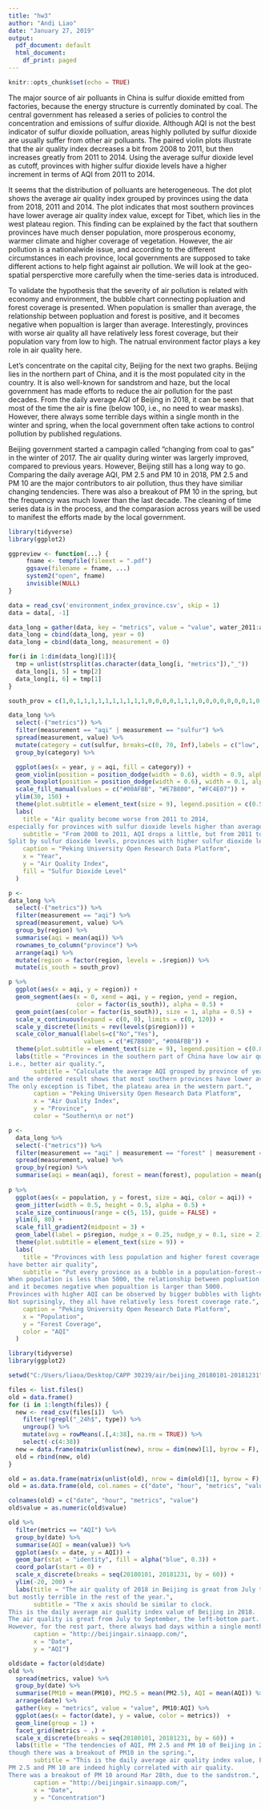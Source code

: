 ---
title: "hw3"
author: "Andi Liao"
date: "January 27, 2019"
output:
  pdf_document: default
  html_document:
    df_print: paged
---

```{r setup, include = FALSE}
knitr::opts_chunk$set(echo = TRUE)
```


The major source of air polluants in China is sulfur dioxide emitted from factories, because the energy structure is currently dominated by coal. The central government has released a series of policies to control the concentration and emissions of sulfur dioxide. Although AQI is not the best indicator of sulfur dioxide polluation, areas highly polluted by sulfur dioxide are usually suffer from other air polluants. The paired violin plots illustrate that the air quality index decreases a bit from 2008 to 2011, but then increases greatly from 2011 to 2014. Using the average sulfur dioxide level as cutoff, provinces with higher sulfur dioxide levels have a higher increment in terms of AQI from 2011 to 2014.



It seems that the distribution of polluants are heterogeneous. The dot plot shows the average air quality index grouped by provinces using the data from 2018, 2011 and 2014. The plot indicates that most southern provinces have lower average air quality index value, except for Tibet, which lies in the west plateau region. This finding can be explained by the fact that southern provinces have much denser population, more prosperous economy, warmer climate and higher coverage of vegetation. However, the air pollution is a nationalwide issue, and according to the different circumstances in each province, local governments are supposed to take different actions to help fight against air pollution. We will look at the geo-spatial persperctive more carefully when the time-series data is introduced.



To validate the hypothesis that the severity of air pollution is related with economy and environment, the bubble chart connecting popluation and forest coverage is presented. When population is smaller than average, the relationship between popluation and forest is positive, and it becomes negative when popualtion is larger than average. Interestingly, provinces with worse air quality all have relatively less forest coverage, but their population vary from low to high. The natrual environment factor plays a key role in air quality here.



Let's concentrate on the capital city, Beijing for the next two graphs. Beijing lies in the northern part of China, and it is the most populated city in the country. It is also well-known for sandstrom and haze, but the local government has made efforts to reduce the air pollution for the past decades. From the daily average AQI of Beijing in 2018, it can be seen that most of the time the air is fine (below 100, i.e., no need to wear masks). However, there always some terrible days within a single month in the winter and spring, when the local government often take actions to control pollution by published regulations.



Beijing government started a campagin called "changing from coal to gas" in the winter of 2017. The air quality during winter was largerly improved, compared to previous years. However, Beijing still has a long way to go. Comparing the daily average AQI, PM 2.5 and PM 10 in 2018, PM 2.5 and PM 10 are the major contributors to air pollution, thus they have similiar changing tendencies. There was also a breakout of PM 10 in the spring, but the frequency was much lower than the last decade. The cleaning of time series data is in the process, and the comparasion across years will be used to manifest the efforts made by the local government.



```{r,include = FALSE}
library(tidyverse)
library(ggplot2)

ggpreview <- function(...) {
     fname <- tempfile(fileext = ".pdf")
     ggsave(filename = fname, ...)
     system2("open", fname)
     invisible(NULL)
}

data = read_csv('environment_index_province.csv', skip = 1)
data = data[, -1]

data_long = gather(data, key = "metrics", value = "value", water_2011:aqi_2014)
data_long = cbind(data_long, year = 0)
data_long = cbind(data_long, measurement = 0)

for(i in 1:dim(data_long)[1]){
  tmp = unlist(strsplit(as.character(data_long[i, "metrics"]),"_"))
  data_long[i, 5] = tmp[2]
  data_long[i, 6] = tmp[1]
}

south_prov = c(1,0,1,1,1,1,1,1,1,1,1,1,0,0,0,0,1,1,1,0,0,0,0,0,0,0,1,0,0,0,0)
```


```{r,out.width = "650px", out.height = "320px", warning = FALSE}
data_long %>%
  select(-("metrics")) %>%
  filter(measurement == "aqi" | measurement == "sulfur") %>%
  spread(measurement, value) %>%
  mutate(category = cut(sulfur, breaks=c(0, 70, Inf),labels = c("low", "high"))) %>%
  group_by(category) %>%

  ggplot(aes(x = year, y = aqi, fill = category)) + 
  geom_violin(position = position_dodge(width = 0.6), width = 0.9, alpha = 0.3) +
  geom_boxplot(position = position_dodge(width = 0.6), width = 0.1, alpha = 0.9) +
  scale_fill_manual(values = c("#00AFBB", "#E7B800", "#FC4E07")) +
  ylim(30, 150) +
  theme(plot.subtitle = element_text(size = 9), legend.position = c(0.5, 0.85)) +
  labs(
    title = "Air quality become worse from 2011 to 2014, 
especially for provinces with sulfur dioxide levels higher than average",
    subtitle = "From 2008 to 2011, AQI drops a little, but from 2011 to 2014, AQI significantly increase. 
Split by sulfur dioxide levels, provinces with higher sulfur dioxide levels have worse air quality.",
    caption = "Peking University Open Research Data Platform",
    x = "Year",
    y = "Air Quality Index",
    fill = "Sulfur Dioxide Level"
  )
```


```{r,out.width = "650px", out.height = "320px", warning = FALSE}
p <-
data_long %>%
  select(-("metrics")) %>%
  filter(measurement == "aqi") %>%
  spread(measurement, value) %>%
  group_by(region) %>%
  summarise(aqi = mean(aqi)) %>% 
  rownames_to_column("province") %>%
  arrange(aqi) %>%
  mutate(region = factor(region, levels = .$region)) %>%
  mutate(is_south = south_prov)

p %>%
  ggplot(aes(x = aqi, y = region)) +
  geom_segment(aes(x = 0, xend = aqi, y = region, yend = region, 
                   color = factor(is_south)), alpha = 0.5) +
  geom_point(aes(color = factor(is_south)), size = 1, alpha = 0.5) +
  scale_x_continuous(expand = c(0, 0), limits = c(0, 120)) +
  scale_y_discrete(limits = rev(levels(p$region))) +
  scale_color_manual(labels=c("No","Yes"),
                     values = c("#E7B800", "#00AFBB")) +
  theme(plot.subtitle = element_text(size = 9), legend.position = c(0.85, 0.8)) +
  labs(title = "Provinces in the southern part of China have low air quality index,
i.e., better air quality.",
       subtitle = "Calculate the average AQI grouped by province of year 2008, 2011 and 2014,
and the ordered result shows that most southern provinces have lower average AQI.
The only exception is Tibet, the plateau area in the western part.",
       caption = "Peking University Open Research Data Platform",
       x = "Air Quality Index", 
       y = "Province",
       color = "Southern\n or not") 
```
```{r,out.width = "650px", out.height = "350px", warning = FALSE}
p <-
  data_long %>%
  select(-("metrics")) %>%
  filter(measurement == "aqi" | measurement == "forest" | measurement == "population") %>%
  spread(measurement, value) %>%
  group_by(region) %>%
  summarise(aqi = mean(aqi), forest = mean(forest), population = mean(population)) 
  
p %>%
  ggplot(aes(x = population, y = forest, size = aqi, color = aqi)) + 
  geom_jitter(width = 0.5, height = 0.5, alpha = 0.5) +
  scale_size_continuous(range = c(5, 15), guide = FALSE) +
  ylim(0, 80) +
  scale_fill_gradient2(midpoint = 3) +
  geom_label(label = p$region, nudge_x = 0.25, nudge_y = 0.1, size = 2) +
  theme(plot.subtitle = element_text(size = 9)) +
  labs(
    title = "Provinces with less population and higher forest coverage 
have better air quality",
    subtitle = "Put every province as a bubble in a population-forest-coverage coordinate.
When population is less than 5000, the relationship between popluation and forest is positive, 
and it becomes negative when popualtion is larger than 5000.
Provinces with higher AQI can be observed by bigger bubbles with lighter colors.
Not suprisingly, they all have relatively less forest coverage rate.",
    caption = "Peking University Open Research Data Platform",
    x = "Population",
    y = "Forest Coverage",
    color = "AQI"
  ) 
```


```{r,warning = FALSE,message = FALSE,include = FALSE}
library(tidyverse)
library(ggplot2)

setwd("C:/Users/liaoa/Desktop/CAPP 30239/air/beijing_20180101-20181231")

files <- list.files() 
old = data.frame()
for (i in 1:length(files)) {
  new <- read_csv(files[i])  %>%
    filter(!grepl("_24h$", type)) %>%
    ungroup() %>%
    mutate(avg = rowMeans(.[,4:38], na.rm = TRUE)) %>% 
    select(-c(4:38))
  new = data.frame(matrix(unlist(new), nrow = dim(new)[1], byrow = F), stringsAsFactors = FALSE)
  old = rbind(new, old)
}

old = as.data.frame(matrix(unlist(old), nrow = dim(old)[1], byrow = F), stringsAsFactors = FALSE)
old = as.data.frame(old, col.names = c("date", "hour", "metrics", "value"))

colnames(old) = c("date", "hour", "metrics", "value")
old$value = as.numeric(old$value)
```

```{r out.width = "650px", out.height = "350px", warning = FALSE}
old %>% 
  filter(metrics == "AQI") %>%
  group_by(date) %>%
  summarise(AQI = mean(value)) %>%
  ggplot(aes(x = date, y = AQI)) +
  geom_bar(stat = "identity", fill = alpha("blue", 0.3)) +
  coord_polar(start = 0) +
  scale_x_discrete(breaks = seq(20180101, 20181231, by = 60)) +
  ylim(-20, 200) +
  labs(title = "The air quality of 2018 in Beijing is great from July to September, 
but mostly terrible in the rest of the year.",
       subtitle = "The x axis should be similar to clock.
This is the daily average air quality index value of Beijing in 2018. 
The air quality is great from July to September, the left-bottom part.
However, for the rest part, there always bad days within a single month.",
       caption = "http://beijingair.sinaapp.com/",
       x = "Date", 
       y = "AQI") 
```


```{r}
old$date = factor(old$date)
old %>% 
  spread(metrics, value) %>%
  group_by(date) %>%
  summarise(PM10 = mean(PM10), PM2.5 = mean(PM2.5), AQI = mean(AQI)) %>%
  arrange(date) %>%
  gather(key = "metrics", value = "value", PM10:AQI) %>%
  ggplot(aes(x = factor(date), y = value, color = metrics))  +
  geom_line(group = 1) + 
  facet_grid(metrics ~ .) +
  scale_x_discrete(breaks = seq(20180101, 20181231, by = 60)) +
  labs(title = "The tendencies of AQI, PM 2.5 and PM 10 of Beijing in 2018 are similar, 
though there was a breakout of PM10 in the spring.",
       subtitle = "This is the daily average air quality index value, PM 2.5 AND PM 10 concentration of Beijing in 2018. 
PM 2.5 and PM 10 are indeed highly correlated with air quality.
There was a breakout of PM 10 around Mar 28th, due to the sandstrom.",
       caption = "http://beijingair.sinaapp.com/",
       x = "Date", 
       y = "Concentration") 
```




```{r}

```

